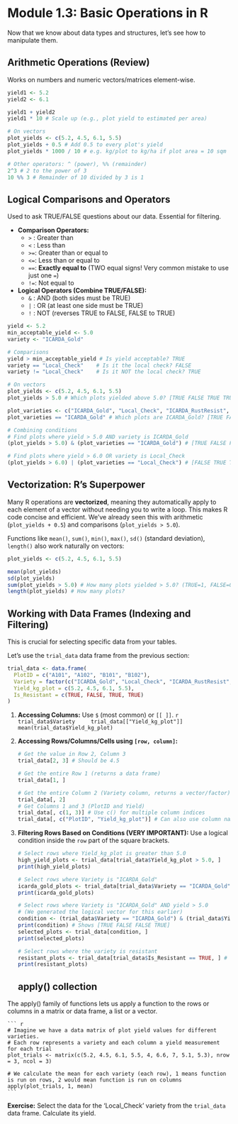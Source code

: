 # Module 1.3: Basic Operations in R

Now that we know about data types and structures, let's see how to manipulate them.

## Arithmetic Operations (Review)

Works on numbers and numeric vectors/matrices element-wise.

``` r
yield1 <- 5.2
yield2 <- 6.1

yield1 + yield2
yield1 * 10 # Scale up (e.g., plot yield to estimated per area)

# On vectors
plot_yields <- c(5.2, 4.5, 6.1, 5.5)
plot_yields + 0.5 # Add 0.5 to every plot's yield
plot_yields * 1000 / 10 # e.g. kg/plot to kg/ha if plot area = 10 sqm

# Other operators: ^ (power), %% (remainder)
2^3 # 2 to the power of 3
10 %% 3 # Remainder of 10 divided by 3 is 1
```

## Logical Comparisons and Operators

Used to ask TRUE/FALSE questions about our data. Essential for filtering.

-   **Comparison Operators:**
    -   `>` : Greater than
    -   `<` : Less than
    -   `>=`: Greater than or equal to
    -   `<=`: Less than or equal to
    -   `==`: **Exactly equal to** (TWO equal signs! Very common mistake to use just one `=`)
    -   `!=`: Not equal to
-   **Logical Operators (Combine TRUE/FALSE):**
    -   `&` : AND (both sides must be TRUE)
    -   `|` : OR (at least one side must be TRUE)
    -   `!` : NOT (reverses TRUE to FALSE, FALSE to TRUE)

``` r
yield <- 5.2
min_acceptable_yield <- 5.0
variety <- "ICARDA_Gold"

# Comparisons
yield > min_acceptable_yield # Is yield acceptable? TRUE
variety == "Local_Check"    # Is it the local check? FALSE
variety != "Local_Check"    # Is it NOT the local check? TRUE

# On vectors
plot_yields <- c(5.2, 4.5, 6.1, 5.5)
plot_yields > 5.0 # Which plots yielded above 5.0? [TRUE FALSE TRUE TRUE]

plot_varieties <- c("ICARDA_Gold", "Local_Check", "ICARDA_RustResist", "ICARDA_Gold")
plot_varieties == "ICARDA_Gold" # Which plots are ICARDA_Gold? [TRUE FALSE FALSE TRUE]

# Combining conditions
# Find plots where yield > 5.0 AND variety is ICARDA_Gold
(plot_yields > 5.0) & (plot_varieties == "ICARDA_Gold") # [TRUE FALSE FALSE TRUE]

# Find plots where yield > 6.0 OR variety is Local_Check
(plot_yields > 6.0) | (plot_varieties == "Local_Check") # [FALSE TRUE TRUE FALSE]
```

## Vectorization: R's Superpower

Many R operations are **vectorized**, meaning they automatically apply to each element of a vector without needing you to write a loop. This makes R code concise and efficient. We've already seen this with arithmetic (`plot_yields + 0.5`) and comparisons (`plot_yields > 5.0`).

Functions like `mean()`, `sum()`, `min()`, `max()`, `sd()` (standard deviation), `length()` also work naturally on vectors:

``` r
plot_yields <- c(5.2, 4.5, 6.1, 5.5)

mean(plot_yields)
sd(plot_yields)
sum(plot_yields > 5.0) # How many plots yielded > 5.0? (TRUE=1, FALSE=0)
length(plot_yields) # How many plots?
```

## Working with Data Frames (Indexing and Filtering)

This is crucial for selecting specific data from your tables.

Let's use the `trial_data` data frame from the previous section:

``` r
trial_data <- data.frame(
  PlotID = c("A101", "A102", "B101", "B102"),
  Variety = factor(c("ICARDA_Gold", "Local_Check", "ICARDA_RustResist", "ICARDA_Gold")),
  Yield_kg_plot = c(5.2, 4.5, 6.1, 5.5),
  Is_Resistant = c(TRUE, FALSE, TRUE, TRUE)
)
```

1.  **Accessing Columns:** Use `$` (most common) or `[[ ]]`. `r     trial_data$Variety     trial_data[["Yield_kg_plot"]]     mean(trial_data$Yield_kg_plot)`

2.  **Accessing Rows/Columns/Cells using `[row, column]`:**

    ``` r
    # Get the value in Row 2, Column 3
    trial_data[2, 3] # Should be 4.5

    # Get the entire Row 1 (returns a data frame)
    trial_data[1, ]

    # Get the entire Column 2 (Variety column, returns a vector/factor)
    trial_data[, 2]
    # Get Columns 1 and 3 (PlotID and Yield)
    trial_data[, c(1, 3)] # Use c() for multiple column indices
    trial_data[, c("PlotID", "Yield_kg_plot")] # Can also use column names
    ```

3.  **Filtering Rows Based on Conditions (VERY IMPORTANT):** Use a logical condition inside the `row` part of the square brackets.

    ``` r
    # Select rows where Yield_kg_plot is greater than 5.0
    high_yield_plots <- trial_data[trial_data$Yield_kg_plot > 5.0, ]
    print(high_yield_plots)

    # Select rows where Variety is "ICARDA_Gold"
    icarda_gold_plots <- trial_data[trial_data$Variety == "ICARDA_Gold", ]
    print(icarda_gold_plots)

    # Select rows where Variety is "ICARDA_Gold" AND yield > 5.0
    # (We generated the logical vector for this earlier)
    condition <- (trial_data$Variety == "ICARDA_Gold") & (trial_data$Yield_kg_plot > 5.0)
    print(condition) # Shows [TRUE FALSE FALSE TRUE]
    selected_plots <- trial_data[condition, ]
    print(selected_plots)

    # Select rows where the variety is resistant
    resistant_plots <- trial_data[trial_data$Is_Resistant == TRUE, ] # Or just trial_data[trial_data$Is_Resistant, ]
    print(resistant_plots)
    ```
## apply() collection

The apply() family of functions lets us apply a function to the rows or columns in a matrix or data frame, a list or a vector. 

    ``` r
    # Imagine we have a data matrix of plot yield values for different varieties.
    # Each row represents a variety and each column a yield measurement for each trial
    plot_trials <- matrix(c(5.2, 4.5, 6.1, 5.5, 4, 6.6, 7, 5.1, 5.3), nrow = 3, ncol = 3)

    # We calculate the mean for each variety (each row), 1 means function is run on rows, 2 would mean function is run on columns
    apply(plot_trials, 1, mean)
    ```

**Exercise:** Select the data for the 'Local_Check' variety from the `trial_data` data frame. Calculate its yield.
